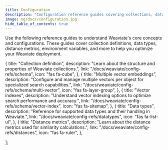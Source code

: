 ```yaml
---
title: Configuration
description: "Configuration reference guides covering collections, data types, distances, and optimization settings."
image: og/docs/configuration.jpg
hide_table_of_contents: true
---
```


Use the following reference guides to understand Weaviate's core concepts and configurations. These guides cover collection definitions, data types, distance metrics, environment variables, and more to help you optimize your Weaviate deployment.


  {
    title: "Collection definition",
    description:
      "Learn about the structure and properties of Weaviate collections.",
    link: "/docs/weaviate/config-refs/schema",
    icon: "fas fa-cube",
  },
  {
    title: "Multiple vector embeddings",
    description:
      "Configure and manage multiple vectors per object for specialized search capabilities.",
    link: "/docs/weaviate/config-refs/schema/multi-vector",
    icon: "fas fa-layer-group",
  },
  {
    title: "Vector indexes",
    description:
      "Understand vector indexing options to optimize search performance and accuracy.",
    link: "/docs/weaviate/config-refs/schema/vector-index",
    icon: "fas fa-sitemap",
  },
  {
    title: "Data types",
    description:
      "Reference for supported data types and their handling in Weaviate.",
    link: "/docs/weaviate/config-refs/datatypes",
    icon: "fas fa-list-ul",
  },
  {
    title: "Distance metrics",
    description:
      "Learn about the distance metrics used for similarity calculations.",
    link: "/docs/weaviate/config-refs/distances",
    icon: "fas fa-ruler",
  },

];

<br />
<CardsSection items={mainReferencesData} />
<br />
